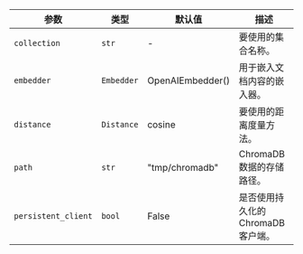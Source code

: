 | 参数               | 类型       | 默认值           | 描述                                                 |
| ------------------- | ---------- | ---------------- | ---------------------------------------------------- |
| `collection`        | `str`      | -                | 要使用的集合名称。                                   |
| `embedder`          | `Embedder` | OpenAIEmbedder() | 用于嵌入文档内容的嵌入器。                           |
| `distance`          | `Distance` | cosine           | 要使用的距离度量方法。                               |
| `path`              | `str`      | "tmp/chromadb"   | ChromaDB数据的存储路径。                             |
| `persistent_client` | `bool`     | False            | 是否使用持久化的ChromaDB客户端。                     |